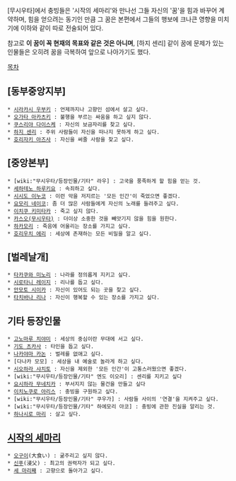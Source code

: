 [무시우타]에서 충빙들은 '시작의 세마리'와 만나선 그들 자신의 '꿈'을 힘과 바꾸어 계약하며, 힘을 얻으려는 동기인 만큼 그 꿈은 본편에서 그들의 행보에 크나큰 영향을 미치기에 이하와 같이 따로 전술되어 있다. 

참고로 '''이 꿈이 꼭 현재의 목표와 같은 것은 아니며''', [하지 센리] 같이 꿈에 문제가 있는 인물들은 오히려 꿈을 극복하여 앞으로 나아가기도 했다. 

[[목차]]

== [동부중앙지부] ==
 * [[시라카시 우부키]] : 언제까지나 고향인 섬에서 살고 싶다.
 * [[오가타 아카츠키]] : 불행을 부르는 싸움을 하고 싶지 않다.
 * [[쿠스리야 다이스케]] : 자신의 보금자리를 찾고 싶다.
 * [[하지 센리]] : 주위 사람들이 자신을 떠나지 못하게 하고 싶다.
 * [[호리자키 아즈사]] : 자신을 써줄 사람을 찾고 싶다.

== [중앙본부] ==
 * [wiki:"무시우타/등장인물/기타" 라우] : 고국을 풍족하게 할 힘을 얻는 것.
 * [[세하테노 하루키요]] : 속죄하고 싶다.
 * [[시시도 이누코]] : 이런 악을 저지르는 '모든 인간'이 죽었으면 좋겠다.
 * [[요모리 네이코]]: 좀 더 많은 사람들에게 자신의 노래를 들려주고 싶다.
 * [[이치쿠 키미타카]] : 죽고 싶지 않다.
 * [[카스오(무시우타)]] : 더이상 소중한 것을 빼앗기지 않을 힘을 원한다.
 * [[하카모리]] : 죽음에 어울리는 장소를 가지고 싶다.
 * [[호리우치 에리]] : 세상에 존재하는 모든 비밀을 알고 싶다.

== [벌레날개] ==
 * [[타카쿠와 미노리]] : 나라를 정의롭게 지키고 싶다.
 * [[시로타니 레이지]] : 리나를 돕고 싶다. 
 * [[안모토 시이카]] : 자신이 있어도 되는 곳을 찾고 싶다.
 * [[타치바나 리나]] : 자신이 행복할 수 있는 장소를 가지고 싶다.
 
== 기타  등장인물 ==
 * [[고노마루 치야미]] : 세상의 중심이란 무대에 서고 싶다.
 * [[기도 츠카사]] : 타인을 돕고 싶다.
 * [[나카야마 카논]] : 벌레를 없애고 싶다.
 * [다나카 모모] : 세상을 내 예술로 놀라게 하고 싶다.
 * [[시오하라 샤치토]] : 자신을 제외한 '모든 인간'이 고통스러웠으면 좋겠다.
 * [wiki:"무시우타/등장인물/기타" 엔도 이오리] : 센리를 지키고 싶다
 * [[요시하라 무네치카]] : 부서지지 않는 물건을 만들고 싶다
 * [[이치노쿠로 아리스]] : 충빙을 구원하고 싶다.
 * [wiki:"무시우타/등장인물/기타" 쿠우가] : 사람들 사이의 '연결'을 지켜주고 싶다.
 * [wiki:"무시우타/등장인물/기타" 하에모리 아코] : 충빙에 관한 진실을 알리는 것.
 * [[하나시로 마리]] : 살고 싶다.

== [[시작의 세마리]] ==
 * [[오구이]](大食い) : 굶주리고 싶지 않다.
 * [[신푸]](浸父) : 최고의 권력자가 되고 싶다.
 * [[세 마리째]] : 고향으로 돌아가고 싶다.
 
